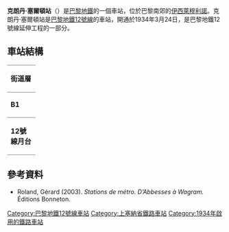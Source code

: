 {{Infobox station
| name                = 克朗丹·塞爾頓站
| symbol_location     = paris
| symbol              = m
| symbol2             = 
| type                = [[巴黎地鐵|巴黎地鐵]]車站
| image               = [[File:Metro_Paris_-_Ligne_12_-_Station_Corentin_Celton_-_Sièges.jpg|275px]]
| alt                 = 
| caption             = 
| other_name          = 
| address             = [[伊西萊穆利諾|伊西萊穆利諾]]
| borough             = [[法蘭西島|法蘭西島]]
| country             = France
| iso_region          = FR_scale:2000
| coordinates_display = title
| coordinates_format  = dms
| latd  = 48.826833| latm  = | lats  = | latNS  = 
| longd = 2.278985| longm = | longs = | longEW = 
| coordinates         = 
| owned               = [[RATP|RATP]]
| operator            = [[RATP|RATP]]
| line                = 
| disabled            = 
| zone                = 2
| opened              = {{Start-date|1934-3-24}}
| closed              = <!-- {{End date|YYYY|MM|DD|df=y}} -->
| services            = 
| map_type            = France Paris
}}
'''克朗丹·塞爾頓站'''（{{lang-fr|Corentin Celton}}）是[[巴黎地鐵|巴黎地鐵]]的一個車站，位於巴黎南郊的[[伊西萊穆利諾|伊西萊穆利諾]]。克朗丹·塞爾頓站是[[巴黎地鐵12號線|巴黎地鐵12號線]]的車站，開通於1934年3月24日，是巴黎地鐵12號線延伸工程的一部分。
== 車站結構 ==
{| border=0 cellspacing=0 cellpadding=3
|style="border-bottom:solid 1px gray;border-top:solid 1px gray;" width=50 valign=top|'''街道層'''
|-
|style="border-bottom:solid 1px gray;border-top:solid 1px gray;" width=50 valign=top|'''B1'''
|style="border-top:solid 1px gray;border-bottom:solid 1px gray;" width=100 valign=top|夾層
|-
|style="border-bottom:solid 1px gray;" width=50 rowspan=10 valign=top|'''12號線月台'''
|style="border-top:solid 1px gray;border-right:solid 2px black;border-left:solid 2px black;border-bottom:solid 2px black;" colspan=2|<center><small>[[側式月台|側式月台]]，右側開門</small></center>
|-
|style="border-bottom:solid 1px gray;" width=100|南行
|style="border-bottom:solid 1px gray;" width=390|{{arrow|L}} [[File:Metro-M.svg|16x16px]][[File:Paris_Metro_12.svg|16x16px]] 往[[伊西市政府站|伊西市政府]]<small>（總站）</small>
|-
|北行
|{{arrow|R}} [[File:Metro-M.svg|16x16px]][[File:Paris_Metro_12.svg|16x16px]] 往[[奧貝維埃市政府站|奧貝維埃市政府]]<small>（[[凡爾賽門站|凡爾賽門]]）</small>
|-
|style="border-top:solid 2px black;border-right:solid 2px black;border-left:solid 2px black;border-bottom:solid 1px gray;" colspan=2|<center><small>[[側式月台|側式月台]]，右側開門</small></center>
|}
{{commons category|Corentin Celton (Paris Metro)}}

==參考資料==
*Roland, Gérard (2003). ''Stations de métro. D’Abbesses à Wagram.'' Éditions Bonneton.
{{巴黎地鐵12號線}}
{{DEFAULTSORT:Corentin Celton}}
[[Category:巴黎地鐵12號線車站|Category:巴黎地鐵12號線車站]]
[[Category:上塞納省鐵路車站|Category:上塞納省鐵路車站]]
[[Category:1934年啟用的鐵路車站|Category:1934年啟用的鐵路車站]]